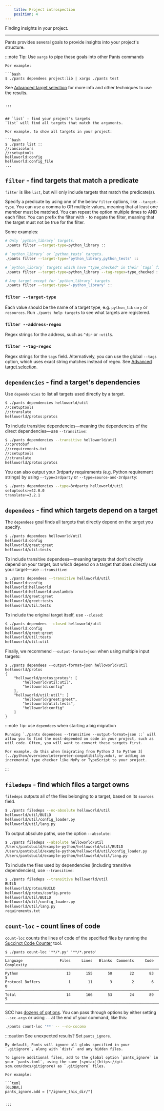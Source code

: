 ```yaml
---
    title: Project introspection
    position: 4
---
```



Finding insights in your project.

---

Pants provides several goals to provide insights into your project's structure.

:::note Tip: Use `xargs` to pipe these goals into other Pants commands

````
For example:

```bash
$ ./pants dependees project:lib | xargs ./pants test
````

See [Advanced target selection](./advanced-target-selection.mdx) for more info and other techniques to use the results.

````

:::


## `list` - find your project's targets
`list` will find all targets that match the arguments.

For example, to show all targets in your project:

```bash
$ ./pants list ::
//:ansicolors
//:setuptools
helloworld:config
helloworld:config_file
...
````

## `filter` - find targets that match a predicate

`filter` is like `list`, but will only include targets that match the predicate(s).

Specify a predicate by using one of the below `filter` options, like `--target-type`. You can use a comma to OR multiple values, meaning that at least one member must be matched. You can repeat the option multiple times to AND each filter. You can prefix the filter with `-` to negate the filter, meaning that the target must not be true for the filter.

Some examples:

```bash
# Only `python_library` targets.
./pants filter --target-type=python_library ::

# `python_library` or `python_tests` targets.
./pants filter --target-type='python_library,python_tests' ::

# `python_library` targets which have "type_checked" in their `tags` field.
./pants filter --target-type=python_library --tag-regex=type_checked ::

# Any target except for `python_library` targets
./pants filter --target-type='-python_library' ::
```

### `filter --target-type`

Each value should be the name of a target type, e.g. `python_library` or `resources`. Run `./pants help targets` to see what targets are registered.

### `filter --address-regex`

Regex strings for the address, such as `^dir` or `:util$`.

### `filter --tag-regex`

Regex strings for the `tags` field. Alternatively, you can use the global `--tags` option, which uses exact string matches instead of regex. See [Advanced target selection](./advanced-target-selection.mdx).

## `dependencies` - find a target's dependencies

Use `dependencies` to list all targets used directly by a target.

```bash
$ ./pants dependencies helloworld/util
//:setuptools
//:translate
helloworld/protos:protos
```

To include transitive dependencies—meaning the dependencies of the direct dependencies—use `--transitive`:

```bash
$ ./pants dependencies --transitive helloworld/util
//:protobuf
//:requirements.txt
//:setuptools
//:translate
helloworld/protos:protos
```

You can also output your 3rdparty requirements (e.g. Python requirement strings) by using `--type=3rdparty` or `--type=source-and-3rdparty`:

```bash
$ ./pants dependencies --type=3rdparty helloworld/util
setuptools>=42.0.0
translate>=3.2.1
```

## `dependees` - find which targets depend on a target

The `dependees` goal finds all targets that directly depend on the target you specify.

```bash
$ ./pants dependees helloworld/util
helloworld:config
helloworld/greet:greet
helloworld/util:tests
```

To include transitive dependees—meaning targets that don't directly depend on your target, but which depend on a target that does directly use your target—use `--transitive`:

```bash
$ ./pants dependees --transitive helloworld/util
helloworld:config
helloworld:helloworld
helloworld:helloworld-awslambda
helloworld/greet:greet
helloworld/greet:tests
helloworld/util:tests
```

To include the original target itself, use `--closed`:

```bash
$ ./pants dependees --closed helloworld/util
helloworld:config
helloworld/greet:greet
helloworld/util:tests
helloworld/util:util
```

Finally, we recommend `--output-format=json` when using multiple input targets:

```
$ ./pants dependees --output-format=json helloworld/util helloworld/protos
{
    "helloworld/protos:protos": [
        "helloworld/util:util",
        "helloworld:config"
    ],
    "helloworld/util:util": [
        "helloworld/greet:greet",
        "helloworld/util:tests",
        "helloworld:config"
    ]
}
```

:::note Tip: use `dependees` when starting a big migration

```
Running `./pants dependees --transitive --output-format=json ::` will allow you to find the most-depended on code in your project, such as util code. Often, you will want to convert these targets first.

For example, do this when [migrating from Python 2 to Python 3](../python/overview/interpreter-compatibility.mdx), or adding an incremental type checker like MyPy or TypeScript to your project.

```

:::

## `filedeps` - find which files a target owns

`filedeps` outputs all of the files belonging to a target, based on its `sources` field.

```bash
$ ./pants filedeps --no-absolute helloworld/util
helloworld/util/BUILD
helloworld/util/config_loader.py
helloworld/util/lang.py
```

To output absolute paths, use the option `--absolute`:

```bash
$ ./pants filedeps --absolute helloworld/util
/Users/pantsbuild/example-python/helloworld/util/BUILD
/Users/pantsbuild/example-python/helloworld/util/config_loader.py
/Users/pantsbuild/example-python/helloworld/util/lang.py
```

To include the files used by dependencies (including transitive dependencies), use `--transitive`:

```bash
$ ./pants filedeps --transitive helloworld/util
BUILD
helloworld/protos/BUILD
helloworld/protos/config.proto
helloworld/util/BUILD
helloworld/util/config_loader.py
helloworld/util/lang.py
requirements.txt
```

## `count-loc` - count lines of code

`count-loc` counts the lines of code of the specified files by running the [Succinct Code Counter](https://github.com/boyter/scc) tool.

```text title="Shell"
$ ./pants count-loc '**/*.py' '**/*.proto'
───────────────────────────────────────────────────────────────────────────────
Language                 Files     Lines   Blanks  Comments     Code Complexity
───────────────────────────────────────────────────────────────────────────────
Python                      13       155       50        22       83          5
Protocol Buffers             1        11        3         2        6          0
───────────────────────────────────────────────────────────────────────────────
Total                       14       166       53        24       89          5
───────────────────────────────────────────────────────────────────────────────
```

SCC has [dozens of options](https://github.com/boyter/scc#usage). You can pass through options by either setting `--scc-args` or using `--` at the end of your command, like this:

```bash
./pants count-loc '**' -- --no-cocomo
```

:::caution See unexpected results? Set `pants_ignore`.

````
By default, Pants will ignore all globs specified in your `.gitignore`, along with `dist/` and any hidden files.

To ignore additional files, add to the global option `pants_ignore` in your `pants.toml`, using the same [syntax](https://git-scm.com/docs/gitignore) as `.gitignore` files.

For example:

```toml
[GLOBAL]
pants_ignore.add = ["/ignore_this_dir/"]
````

```

:::
```


